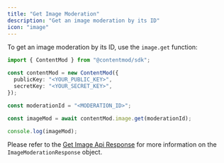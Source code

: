 ```yaml
---
title: "Get Image Moderation"
description: "Get an image moderation by its ID"
icon: "image"
---
```



To get an image moderation by its ID, use the `image.get` function:

```ts index.ts
import { ContentMod } from "@contentmod/sdk";

const contentMod = new ContentMod({
  publicKey: "<YOUR_PUBLIC_KEY>",
  secretKey: "<YOUR_SECRET_KEY>",
});

const moderationId = "<MODERATION_ID>";

const imageMod = await contentMod.image.get(moderationId);

console.log(imageMod);
```

Please refer to the [Get Image Api Response](/api-reference/image/get) for more information on the `ImageModerationResponse` object.

<ImageModRes />
